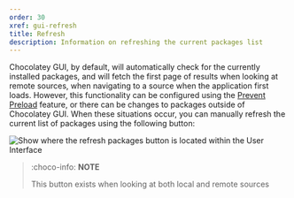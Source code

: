 ```yaml
---
order: 30
xref: gui-refresh
title: Refresh
description: Information on refreshing the current packages list
---
```


Chocolatey GUI, by default, will automatically check for the currently installed packages, and will fetch the first page of results when looking at remote sources, when navigating to a source when the application first loads.  However, this functionality can be configured using the [Prevent Preload](xref:prevent-preload) feature, or there can be changes to packages outside of Chocolatey GUI.  When these situations occur, you can manually refresh the current list of packages using the following button:

![Show where the refresh packages button is located within the User Interface](/images/chocolatey-gui/user_interface_main-window_action_refresh-packages.png "Show where the refresh packages button is located within the User Interface")

> :choco-info: **NOTE**
>
> This button exists when looking at both local and remote sources